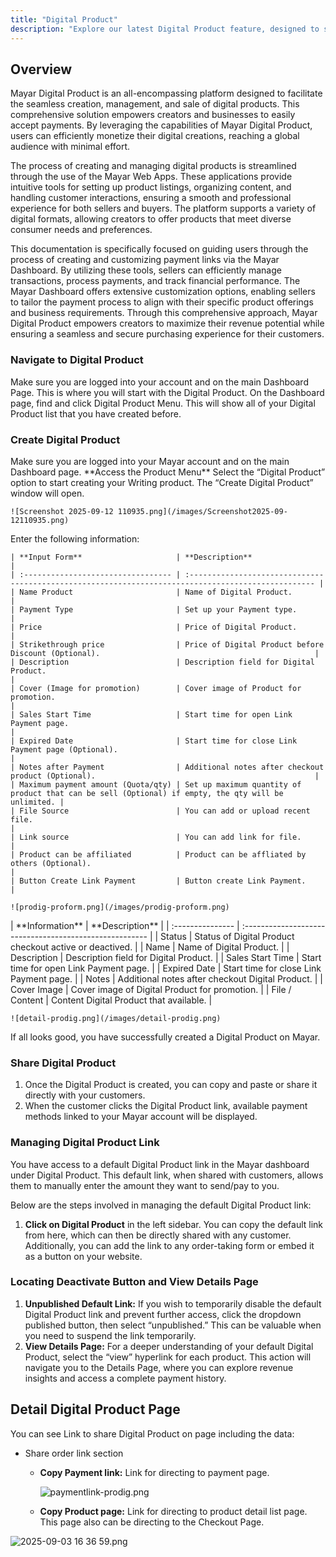 ```yaml
---
title: "Digital Product"
description: "Explore our latest Digital Product feature, designed to significantly enhance your ability to create, manage, and sell digital content with unparalleled ease and efficiency. This innovative feature empowers you to transform your ideas into market-ready digital products."
---
```


## Overview

Mayar Digital Product is an all-encompassing platform designed to facilitate the seamless creation, management, and sale of digital products. This comprehensive solution empowers creators and businesses to easily accept payments. By leveraging the capabilities of Mayar Digital Product, users can efficiently monetize their digital creations, reaching a global audience with minimal effort.

The process of creating and managing digital products is streamlined through the use of the Mayar Web Apps. These applications provide intuitive tools for setting up product listings, organizing content, and handling customer interactions, ensuring a smooth and professional experience for both sellers and buyers. The platform supports a variety of digital formats, allowing creators to offer products that meet diverse consumer needs and preferences.

This documentation is specifically focused on guiding users through the process of creating and customizing payment links via the Mayar Dashboard. By utilizing these tools, sellers can efficiently manage transactions, process payments, and track financial performance. The Mayar Dashboard offers extensive customization options, enabling sellers to tailor the payment process to align with their specific product offerings and business requirements. Through this comprehensive approach, Mayar Digital Product empowers creators to maximize their revenue potential while ensuring a seamless and secure purchasing experience for their customers.

### Navigate to Digital Product

<Steps>
  <Step title="Log in to your Mayar Dashboard">
    Make sure you are logged into your account and on the main Dashboard Page. This is where you will start with the Digital Product.
  </Step>
  <Step title="From the Sidebar menu, click on Digital Product">
    On the Dashboard page, find and click Digital Product Menu. This will show all of your Digital Product list that you have created before.
  </Step>
</Steps>

### Create Digital Product

<Steps>
  <Step title="Go to Dashboard">
    Make sure you are logged into your Mayar account and on the main Dashboard page.
  </Step>
  <Step title="Access the Product Menu">
    **Access the Product Menu**
  </Step>
  <Step title="Choose Product Type">
    Select the “Digital Product” option to start creating your Writing product. The “Create Digital Product” window will open.

    ![Screenshot 2025-09-12 110935.png](/images/Screenshot2025-09-12110935.png)
  </Step>
  <Step title="Fill in Product Details">
    Enter the following information:

    | **Input Form**                     | **Description**                                                                                     |
    | :--------------------------------- | :-------------------------------------------------------------------------------------------------- |
    | Name Product                       | Name of Digital Product.                                                                            |
    | Payment Type                       | Set up your Payment type.                                                                           |
    | Price                              | Price of Digital Product.                                                                           |
    | Strikethrough price                | Price of Digital Product before Discount (Optional).                                                |
    | Description                        | Description field for Digital Product.                                                              |
    | Cover (Image for promotion)        | Cover image of Product for promotion.                                                               |
    | Sales Start Time                   | Start time for open Link Payment page.                                                              |
    | Expired Date                       | Start time for close Link Payment page (Optional).                                                  |
    | Notes after Payment                | Additional notes after checkout product (Optional).                                                 |
    | Maximum payment amount (Quota/qty) | Set up maximum quantity of product that can be sell (Optional) if empty, the qty will be unlimited. |
    | File Source                        | You can add or upload recent file.                                                                  |
    | Link source                        | You can add link for file.                                                                          |
    | Product can be affiliated          | Product can be affliated by others (Optional).                                                      |
    | Button Create Link Payment         | Button create Link Payment.                                                                         |

    ![prodig-proform.png](/images/prodig-proform.png)
  </Step>
  <Step title="Review and Finish">
    | **Information**  | **Description**                                         |
    | :--------------- | :------------------------------------------------------ |
    | Status           | Status of Digital Product checkout active or deactived. |
    | Name             | Name of Digital Product.                                |
    | Description      | Description field for Digital Product.                  |
    | Sales Start Time | Start time for open Link Payment page.                  |
    | Expired Date     | Start time for close Link Payment page.                 |
    | Notes            | Additional notes after checkout Digital Product.        |
    | Cover Image      | Cover image of Digital Product for promotion.           |
    | File / Content   | Content Digital Product that available.                 |

    ![detail-prodig.png](/images/detail-prodig.png)
  </Step>
</Steps>

If all looks good, you have successfully created a Digital Product on Mayar.

### Share Digital Product

1. Once the Digital Product is created, you can copy and paste or share it directly with your customers.
2. When the customer clicks the Digital Product link, available payment methods linked to your Mayar account will be displayed.

### Managing Digital Product Link

You have access to a default Digital Product link in the Mayar dashboard under Digital Product. This default link, when shared with customers, allows them to manually enter the amount they want to send/pay to you.

Below are the steps involved in managing the default Digital Product link:

1. **Click on Digital Product** in the left sidebar. You can copy the default link from here, which can then be directly shared with any customer. Additionally, you can add the link to any order-taking form or embed it as a button on your website.

### Locating Deactivate Button and View Details Page

1. **Unpublished Default Link:** If you wish to temporarily disable the default Digital Product link and prevent further access, click the dropdown published button, then select “unpublished.” This can be valuable when you need to suspend the link temporarily.
2. **View Details Page:** For a deeper understanding of your default Digital Product, select the “view” hyperlink for each product. This action will navigate you to the Details Page, where you can explore revenue insights and access a complete payment history.

## Detail Digital Product Page

You can see Link to share Digital Product on page including the data:

- Share order link section
  - **Copy Payment link:** Link for directing to payment page.

    ![paymentlink-prodig.png](/images/paymentlink-prodig.png)
  - **Copy Product page:** Link for directing to product detail list page. This page also can be directing to the Checkout Page.

![2025-09-03 16 36 59.png](/images/2025-09-03163659.png)